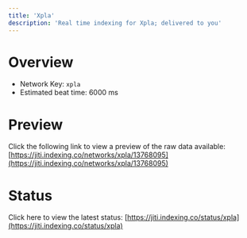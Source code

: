```yaml
---
title: 'Xpla'
description: 'Real time indexing for Xpla; delivered to you'
---
```


# Overview
- Network Key: `xpla`
- Estimated beat time: 6000 ms

# Preview
Click the following link to view a preview of the raw data available: [https://jiti.indexing.co/networks/xpla/13768095](https://jiti.indexing.co/networks/xpla/13768095)

# Status
Click here to view the latest status: [https://jiti.indexing.co/status/xpla](https://jiti.indexing.co/status/xpla)
